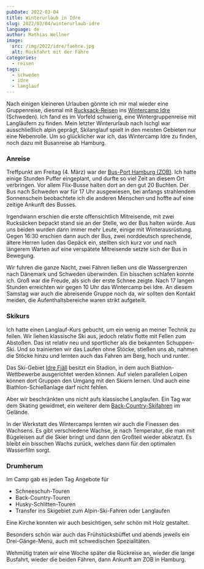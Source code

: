 ```yaml
---
pubDate: 2022-03-04
title: Winterurlaub in Idre
slug: 2022/03/04/winterurlaub-idre
language: de
author: Mathias Wellner
image:
  src: /img/2022/idre/faehre.jpg
  alt: Rückfahrt mit der Fähre
categories:
  - reisen
tags:
  - schweden
  - idre
  - langlauf
---
```



Nach einigen kleineren Urlauben gönnte ich mir mal wieder eine Gruppenreise, diesmal mit [Rucksack-Reisen](https://www.rucksack-reisen.de/) ins [Wintercamp Idre](https://www.rucksack-reisen.de/winterurlaub/wintercamp-idre/wintercamp-idre/) (Schweden). Ich fand es im Vorfeld schwierig, eine Wintergruppenreise mit Langläufern zu finden. Mein letzter Winterurlaub nach Ischgl war ausschließlich alpin geprägt, Skilanglauf spielt in den meisten Gebieten nur eine Nebenrolle. Um so glücklicher war ich, das Wintercamp Idre zu finden, noch dazu mit Busanreise ab Hamburg.

### Anreise

Treffpunkt am Freitag (4. März) war der [Bus-Port Hamburg (ZOB)](https://www.zob-hamburg.de/). Ich hatte einige Stunden Puffer eingeplant, und durfte so viel Zeit an diesem Ort verbringen. Vor allem Flix-Busse halten dort an den gut 20 Buchten. Der Bus nach Schweden war für 17 Uhr ausgewiesen, bei anfangs strahlendem Sonnenschein beobachtete ich die anderen Menschen und hoffte auf eine zeitige Ankunft des Busses.

Irgendwann erschien die erste offensichtlich Mitreisende, mit zwei Rucksäcken bepackt stand sie an der Stelle, wo der Bus halten würde. Aus uns beiden wurden dann immer mehr Leute, einige mit Winterausrüstung. Gegen 16:30 erschien dann auch der Bus, zwei norddeutsch sprechende, ältere Herren luden das Gepäck ein, stellten sich kurz vor und nach längerem Warten auf eine verspätete Mitreisende setzte sich der Bus in Bewegung.

Wir fuhren die ganze Nacht, zwei Fähren ließen uns die Wassergrenzen nach Dänemark und Schweden überwinden. Ein bisschen schlafen konnte ich. Groß war die Freude, als sich der erste Schnee zeigte. Nach 17 langen Stunden erreichten wir gegen 10 Uhr das Wintercamp bei Idre. An diesem Samstag war auch die abreisende Gruppe noch da, wir sollten den Kontakt meiden, die Aufenthaltsbereiche waren strikt aufgeteilt.

### Skikurs

Ich hatte einen Langlauf-Kurs gebucht, um ein wenig an meiner Technik zu feilen. Wir liehen klassische Ski aus, jedoch relativ flotte mit Fellen zum Abstoßen. Das ist relativ neu und sportlicher als die bekannten Schuppen-Ski. Und so trainierten wir das Laufen ohne Stöcke, stießen uns ab, nahmen die Stöcke hinzu und lernten auch das Fahren am Berg, hoch und runter.

<ResponsiveImage
  src="/img/2022/idre/skikurs.jpg"
  alt="Skikurs an der Loipe"
  aspectRatio="4:3"
/>

Das Ski-Gebiet [Idre Fjäll](https://www.idrefjall.se/) besitzt ein Stadion, in dem auch Biathlon-Wettbewerbe ausgerichtet werden können. Auf vielen parallelen Loipen können dort Gruppen den Umgang mit den Skiern lernen. Und auch eine Biathlon-Schießanlage darf nicht fehlen.

<ResponsiveImage
  src="/img/2022/idre/biathlon.jpg"
  alt="Biathlon-Schießanlage Idre Fjäll"
  aspectRatio="4:3"
/>

Aber wir beschränkten uns nicht aufs klassische Langlaufen. Ein Tag war dem Skating gewidmet, ein weiterer dem [Back-Country-Skifahren](https://backcountry-ski.com/) im Gelände.

<ResponsiveImage
  src="/img/2022/idre/skating.jpg"
  alt="Skating"
  aspectRatio="4:3"
/>

In der Werkstatt des Wintercamps lernten wir auch die Finessen des Wachsens. Es gibt verschiedene Wachse, je nach Temperatur, die man mit Bügeleisen auf die Skier bringt und dann den Großteil wieder abkratzt. Es bleibt ein bisschen Wachs zurück, welches dann für den optimalen Wasserfilm sorgt.

<ResponsiveImage
  src="/img/2022/idre/wachsen.jpg"
  alt="Ski-Wachssorten für verschiedene Temperaturen"
  aspectRatio="4:3"
/>

### Drumherum

Im Camp gab es jeden Tag Angebote für

- Schneeschuh-Touren
- Back-Country-Touren
- Husky-Schlitten-Touren
- Transfer ins Skigebiet zum Alpin-Ski-Fahren oder Langlaufen

<ResponsiveImage
  src="/img/2022/idre/kirche.jpg"
  alt="Kirche"
  aspectRatio="4:3"
/>

Eine Kirche konnten wir auch besichtigen, sehr schön mit Holz gestaltet.

<ResponsiveImage
  src="/img/2022/idre/flammlachs.jpg"
  alt="Flammlachs"
  aspectRatio="4:3"
/>

Besonders schön war auch das Frühstücksbüffet und abends jeweils ein Drei-Gänge-Menü, auch mit schwedischen Spezialitäten.

<ResponsiveImage
  src="/img/2022/idre/faehre.jpg"
  alt="Ausfahrt mit der Fähre"
  aspectRatio="4:3"
/>

Wehmütig traten wir eine Woche später die Rückreise an, wieder die lange Busfahrt, wieder die beiden Fähren, dann Ankunft am ZOB in Hamburg.
